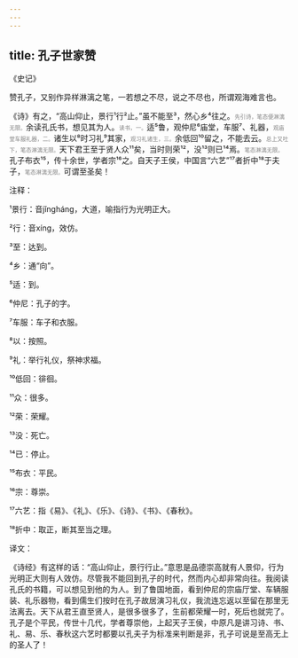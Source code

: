 ```yaml
---
---
---
```

title: 孔子世家赞
---




《史记》





赞孔子，又别作异样淋漓之笔，一若想之不尽，说之不尽也，所谓观海难言也。





《诗》有之，“高山仰止，景行¹行²止。”虽不能至³，然心乡⁴往之。<font color=gray size=0.8rem>先引诗，笔态便淋漓无限。</font>余读孔氏书，想见其为人。<font color=gray size=0.8rem>读书，一。</font>适⁵鲁，观仲尼⁶庙堂，车服⁷、礼器，<font color=gray size=0.8rem>观庙堂车服礼器，二。</font>诸生以⁸时习礼⁹其家，<font color=gray size=0.8rem>观习礼诸生，三。</font>余低回¹⁰留之，不能去云。<font color=gray size=0.8rem>总上又吐下，笔态淋漓无限。</font>天下君王至于贤人众¹¹矣，当时则荣¹²，没¹³则已¹⁴焉。<font color=gray size=0.8rem>笔态淋漓无限。</font>孔子布衣¹⁵，传十余世，学者宗¹⁶之。自天子王侯，中国言“六艺”¹⁷者折中¹⁸于夫子，<font color=gray size=0.8rem>笔态淋漓无限。</font>可谓至圣矣！

注释：

¹景行：音jǐngháng，大道，喻指行为光明正大。

²行：音xíng，效仿。

³至：达到。

⁴乡：通“向”。

⁵适：到。

⁶仲尼：孔子的字。

⁷车服：车子和衣服。

⁸以：按照。

⁹礼：举行礼仪，祭神求福。

¹⁰低回：徘徊。

¹¹众：很多。

¹²荣：荣耀。

¹³没：死亡。

¹⁴已：停止。

¹⁵布衣：平民。

¹⁶宗：尊崇。

¹⁷六艺：指《易》、《礼》、《乐》、《诗》、《书》、《春秋》。

¹⁸折中：取正，断其至当之理。

译文：

《诗经》有这样的话：“高山仰止，景行行止。”意思是品德崇高就有人景仰，行为光明正大则有人效仿。尽管我不能回到孔子的时代，然而内心却非常向往。我阅读孔氏的书籍，可以想见到他的为人。到了鲁国地面，看到仲尼的宗庙厅堂、车辆服装、礼乐器物，看到儒生们按时在孔子故居演习礼仪，我流连忘返以至留在那里无法离去。天下从君王直至贤人，是很多很多了，生前都荣耀一时，死后也就完了。孔子是个平民，传世十几代，学者尊崇他，上起天子王侯，中原凡是讲习诗、书、礼、易、乐、春秋这六艺时都要以孔夫子为标准来判断是非，孔子可说是至高无上的圣人了！